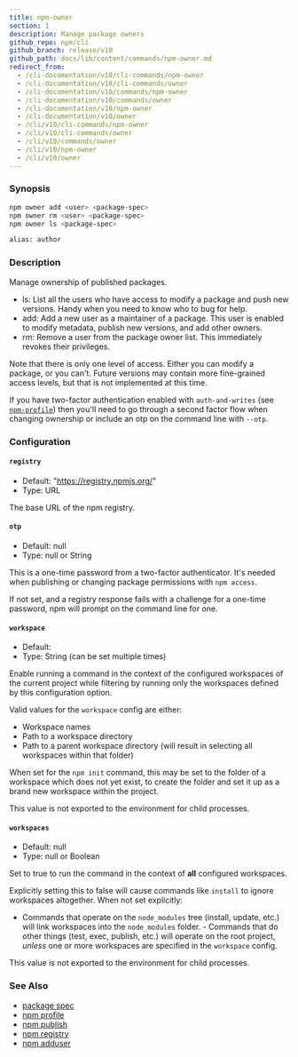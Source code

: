 ```yaml
---
title: npm-owner
section: 1
description: Manage package owners
github_repo: npm/cli
github_branch: release/v10
github_path: docs/lib/content/commands/npm-owner.md
redirect_from:
  - /cli-documentation/v10/cli-commands/npm-owner
  - /cli-documentation/v10/cli-commands/owner
  - /cli-documentation/v10/commands/npm-owner
  - /cli-documentation/v10/commands/owner
  - /cli-documentation/v10/npm-owner
  - /cli-documentation/v10/owner
  - /cli/v10/cli-commands/npm-owner
  - /cli/v10/cli-commands/owner
  - /cli/v10/commands/owner
  - /cli/v10/npm-owner
  - /cli/v10/owner
---
```


### Synopsis

```bash
npm owner add <user> <package-spec>
npm owner rm <user> <package-spec>
npm owner ls <package-spec>

alias: author
```

### Description

Manage ownership of published packages.

- ls: List all the users who have access to modify a package and push new versions. Handy when you need to know who to bug for help.
- add: Add a new user as a maintainer of a package. This user is enabled to modify metadata, publish new versions, and add other owners.
- rm: Remove a user from the package owner list. This immediately revokes their privileges.

Note that there is only one level of access. Either you can modify a package, or you can't. Future versions may contain more fine-grained access levels, but that is not implemented at this time.

If you have two-factor authentication enabled with `auth-and-writes` (see [`npm-profile`](/cli/v10/commands/npm-profile)) then you'll need to go through a second factor flow when changing ownership or include an otp on the command line with `--otp`.

### Configuration

#### `registry`

- Default: "https://registry.npmjs.org/"
- Type: URL

The base URL of the npm registry.

#### `otp`

- Default: null
- Type: null or String

This is a one-time password from a two-factor authenticator. It's needed when publishing or changing package permissions with `npm access`.

If not set, and a registry response fails with a challenge for a one-time password, npm will prompt on the command line for one.

#### `workspace`

- Default:
- Type: String (can be set multiple times)

Enable running a command in the context of the configured workspaces of the current project while filtering by running only the workspaces defined by this configuration option.

Valid values for the `workspace` config are either:

- Workspace names
- Path to a workspace directory
- Path to a parent workspace directory (will result in selecting all workspaces within that folder)

When set for the `npm init` command, this may be set to the folder of a workspace which does not yet exist, to create the folder and set it up as a brand new workspace within the project.

This value is not exported to the environment for child processes.

#### `workspaces`

- Default: null
- Type: null or Boolean

Set to true to run the command in the context of **all** configured workspaces.

Explicitly setting this to false will cause commands like `install` to ignore workspaces altogether. When not set explicitly:

- Commands that operate on the `node_modules` tree (install, update, etc.) will link workspaces into the `node_modules` folder. - Commands that do other things (test, exec, publish, etc.) will operate on the root project, _unless_ one or more workspaces are specified in the `workspace` config.

This value is not exported to the environment for child processes.

### See Also

- [package spec](/cli/v10/using-npm/package-spec)
- [npm profile](/cli/v10/commands/npm-profile)
- [npm publish](/cli/v10/commands/npm-publish)
- [npm registry](/cli/v10/using-npm/registry)
- [npm adduser](/cli/v10/commands/npm-adduser)
